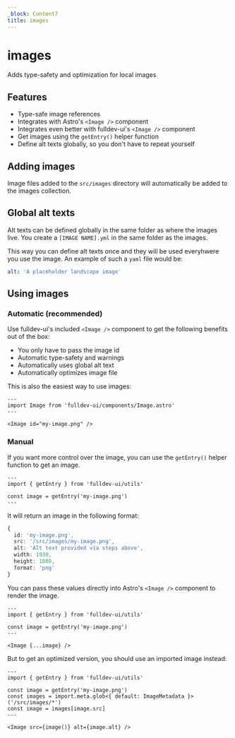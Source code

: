 ```yaml
---
_block: Content7
title: images
---
```


# images

Adds type-safety and optimization for local images

## Features

- Type-safe image references
- Integrates with Astro's `<Image />` component
- Integrates even better with fulldev-ui's `<Image />` component
- Get images using the `getEntry()` helper function
- Define alt texts globally, so you don't have to repeat yourself

## Adding images

Image files added to the `src/images` directory will automatically be added to the images collection.

## Global alt texts

Alt texts can be defined globally in the same folder as where the images live. You create a `[IMAGE NAME].yml` in the same folder as the images.

This way you can define alt texts once and they will be used everyhwere you use the image. An example of such a `yaml` file would be:

```yaml
alt: 'A placeholder landscape image'
```

## Using images

### Automatic (recommended)

Use fulldev-ui's included `<Image />` component to get the following benefits out of the box:

- You only have to pass the image id
- Automatic type-safety and warnings
- Automatically uses global alt text
- Automatically optimizes image file

This is also the easiest way to use images:

```astro
---
import Image from 'fulldev-ui/components/Image.astro'
---

<Image id="my-image.png" />
```

### Manual

If you want more control over the image, you can use the `getEntry()` helper function to get an image.

```astro
---
import { getEntry } from 'fulldev-ui/utils'

const image = getEntry('my-image.png')
---
```

It will return an image in the following format:

```ts
{
  id: 'my-image.png',
  src: '/src/images/my-image.png',
  alt: 'Alt text provided via steps above',
  width: 1930,
  height: 1080,
  format: 'png'
}
```

You can pass these values directly into Astro's `<Image />` component to render the image.

```astro
---
import { getEntry } from 'fulldev-ui/utils'

const image = getEntry('my-image.png')
---

<Image {...image} />
```

But to get an optimized version, you should use an imported image instead:

```astro
---
import { getEntry } from 'fulldev-ui/utils'

const image = getEntry('my-image.png')
const images = import.meta.glob<{ default: ImageMetadata }>('/src/images/*')
const image = images[image.src]
---

<Image src={image()} alt={image.alt} />
```
